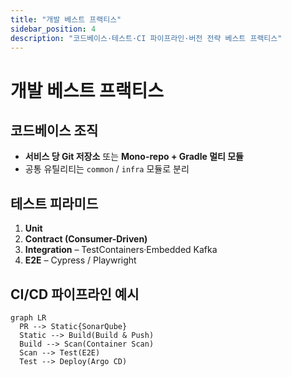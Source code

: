 ```yaml
---
title: "개발 베스트 프랙티스"
sidebar_position: 4
description: "코드베이스·테스트·CI 파이프라인·버전 전략 베스트 프랙티스"
---
```


# 개발 베스트 프랙티스

## 코드베이스 조직

- **서비스 당 Git 저장소** 또는 **Mono-repo + Gradle 멀티 모듈**
- 공통 유틸리티는 `common` / `infra` 모듈로 분리

## 테스트 피라미드

1. **Unit**
2. **Contract (Consumer-Driven)**
3. **Integration** – TestContainers·Embedded Kafka
4. **E2E** – Cypress / Playwright

## CI/CD 파이프라인 예시

```mermaid
graph LR
  PR --> Static{SonarQube}
  Static --> Build(Build & Push)
  Build --> Scan(Container Scan)
  Scan --> Test(E2E)
  Test --> Deploy(Argo CD)
```

